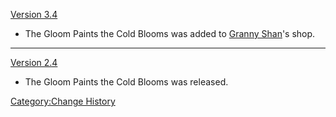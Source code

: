 [[Version 3.4]]
* The Gloom Paints the Cold Blooms was added to [[Granny Shan]]'s shop.
----
[[Version 2.4]]
* The Gloom Paints the Cold Blooms was released.
<noinclude>[[Category:Change History]]</noinclude>